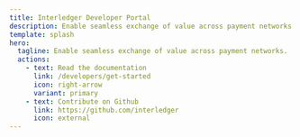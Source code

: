 ```yaml
---
title: Interledger Developer Portal
description: Enable seamless exchange of value across payment networks.
template: splash
hero:
  tagline: Enable seamless exchange of value across payment networks.
  actions:
    - text: Read the documentation
      link: /developers/get-started
      icon: right-arrow
      variant: primary
    - text: Contribute on Github
      link: https://github.com/interledger
      icon: external
---
```



<CardGrid stagger>
  <LinkCard
    href="/developers/rfcs/interledger-protocol"
    title="Specifications"
    description="Interledger specifications"
  />
  <LinkCard href="/tools" title="Tools" description="Libraries and tools" />
  <LinkCard
    href="/developers/community"
    title="Community"
    description="Get involved with our community"
  />
  <LinkCard
    href="/developers/resources"
    title="Resources"
    description="Learn more about Interledger"
  />
</CardGrid>
